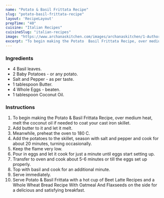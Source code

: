 ---
name: "Potato & Basil Frittata Recipe"
slug: "potato-basil-frittata-recipe"
layout: 'RecipeLayout'
prepTime: "40"
cuisine: "Italian Recipes"
cuisineSlug: "italian-recipes"
image: "https://www.archanaskitchen.com/images/archanaskitchen/1-Author/Nupur_Mehra/Potato__basil_frittata.jpg"
excerpt: "To begin making the Potato  Basil Frittata Recipe, over medium heat, melt the coconut oil if needed to coat your cast iron skillet"
---

### Ingredients

- 4 Basil leaves.
- 2 Baby Potatoes - or any potato.
- Salt and Pepper - as per taste.
- 1 tablespoon Butter.
- 4 Whole Eggs - beaten.
- 1 tablespoon Coconut Oil.

### Instructions

1. To begin making the Potato & Basil Frittata Recipe, over medium heat, melt the coconut oil if needed to coat your cast iron skillet.
1. Add butter to it and let it melt.
1. Meanwhile, preheat the oven to 180 C.
1. Add the potatoes to the skillet, season with salt and pepper and cook for about 20 minutes, turning occasionally.
1. Keep the flame very low.
1. Pour in eggs and let it cook for just a minute until eggs start setting up.
1. Transfer to oven and cook about 5-6 minutes or till the eggs set up properly.
1. Top with basil and cook for an additional minute.
1. Serve immediately.
1. Serve Potato & Basil Frittata with a hot cup of Beet Latte Recipes and a Whole Wheat Bread Recipe With Oatmeal And Flaxseeds on the side for a delicious and satisfying breakfast.
